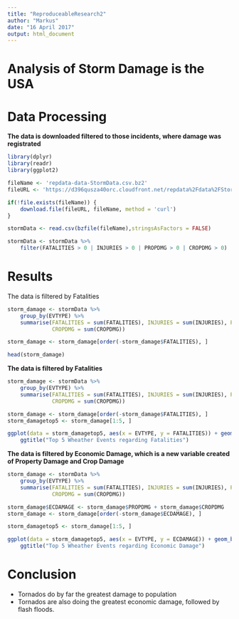 ---
title: "ReproduceableResearch2"
author: "Markus"
date: "16 April 2017"
output: html_document
---

# Analysis of Storm Damage is the USA

# Data Processing
**The data is downloaded filtered to those incidents, where damage was registrated**
```{r echo=TRUE}
library(dplyr)
library(readr)
library(ggplot2)

fileName <- 'repdata-data-StormData.csv.bz2'
fileURL <- 'https://d396qusza40orc.cloudfront.net/repdata%2Fdata%2FStormData.csv.bz2'

if(!file.exists(fileName)) {
    download.file(fileURL, fileName, method = 'curl')
}

stormData <- read.csv(bzfile(fileName),stringsAsFactors = FALSE)

stormData <- stormData %>%
    filter(FATALITIES > 0 | INJURIES > 0 | PROPDMG > 0 | CROPDMG > 0)
```

# Results
The data is filtered by Fatalities
```{r echo=TRUE}
storm_damage <- stormData %>%
    group_by(EVTYPE) %>%
    summarise(FATALITIES = sum(FATALITIES), INJURIES = sum(INJURIES), PROPDMG = sum(PROPDMG),
              CROPDMG = sum(CROPDMG))

storm_damage <- storm_damage[order(-storm_damage$FATALITIES), ]

head(storm_damage)
```


**The data is filtered by Fatalities**
```{r echo=TRUE}
storm_damage <- stormData %>%
    group_by(EVTYPE) %>%
    summarise(FATALITIES = sum(FATALITIES), INJURIES = sum(INJURIES), PROPDMG = sum(PROPDMG),
              CROPDMG = sum(CROPDMG))

storm_damage <- storm_damage[order(-storm_damage$FATALITIES), ]
storm_damagetop5 <- storm_damage[1:5, ]

ggplot(data = storm_damagetop5, aes(x = EVTYPE, y = FATALITIES)) + geom_bar(stat="identity") + 
    ggtitle("Top 5 Wheather Events regarding Fatalities")
```


**The data is filtered by Economic Damage, which is a new variable created of Property Damage and Crop Damage**
```{r echo=TRUE}
storm_damage <- stormData %>%
    group_by(EVTYPE) %>%
    summarise(FATALITIES = sum(FATALITIES), INJURIES = sum(INJURIES), PROPDMG = sum(PROPDMG),
              CROPDMG = sum(CROPDMG))

storm_damage$ECDAMAGE <- storm_damage$PROPDMG + storm_damage$CROPDMG
storm_damage <- storm_damage[order(-storm_damage$ECDAMAGE), ]

storm_damagetop5 <- storm_damage[1:5, ]

ggplot(data = storm_damagetop5, aes(x = EVTYPE, y = ECDAMAGE)) + geom_bar(stat="identity") + 
    ggtitle("Top 5 Wheather Events regarding Economic Damage")
```

# Conclusion
* Tornados do by far the greatest damage to population
* Tornados are also doing the greatest economic damage, followed by flash floods.